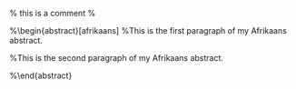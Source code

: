 \begin{abstract}[english]
\noindent This is the first paragraph of my English abstract. You need to use \textbf{Latex syntax} in this environment. E.g. \cite{boshoff20} and Tschantz en Froeb \citeyearpar{app19}.

This is the second paragraph of my English abstract.

\end{abstract}

% this is a comment %


%\begin{abstract}[afrikaans] 
%\noindent This is the first paragraph of my Afrikaans abstract.

%This is the second paragraph of my Afrikaans abstract.

%\end{abstract}